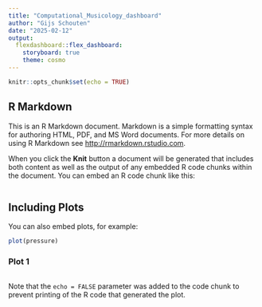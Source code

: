 ```yaml
---
title: "Computational_Musicology_dashboard"
author: "Gijs Schouten"
date: "2025-02-12"
output: 
  flexdashboard::flex_dashboard:
    storyboard: true
    theme: cosmo
---
```


```r
knitr::opts_chunk$set(echo = TRUE)
```

## R Markdown

This is an R Markdown document. Markdown is a simple formatting syntax for authoring HTML, PDF, and MS Word documents. For more details on using R Markdown see <http://rmarkdown.rstudio.com>.

When you click the **Knit** button a document will be generated that includes both content as well as the output of any embedded R code chunks within the document. You can embed an R code chunk like this:

```r

```

## Including Plots

You can also embed plots, for example:

```r
plot(pressure)
```

### Plot 1

``` r

```

Note that the `echo = FALSE` parameter was added to the code chunk to prevent printing of the R code that generated the plot.
